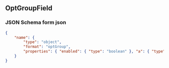 

<Meta title="Uniforms/OptGroupField" component={OptGroupField} />

## OptGroupField

<Story name="OptGroupField">
    <UserInputContainer
        stepUserInput={createForm({
            name: {
                type: "object",
                format: "optGroup",
                properties: { enabled: { type: "boolean" }, a: { type: "string" } }
            }
        })}
    />
</Story>

### JSON Schema form json

```json
{
    "name": {
        "type": "object",
        "format": "optGroup",
        "properties": { "enabled": { "type": "boolean" }, "a": { "type": "string" } }
    }
}
```

<Story name="BFD Field">
    <UserInputContainer
        stepUserInput={{
            title: "SN8 SURFinternet BGP",
            type: "object",
            properties: {
                bfd: {
                    title: "Bfd",
                    default: {
                        enabled: false,
                    },
                    allOf: [
                        {
                            $ref: "#/definitions/BFD",
                        },
                    ],
                },
            },
            definitions: {
                BFD: {
                    title: "BFD",
                    type: "object",
                    properties: {
                        enabled: {
                            title: "Enabled",
                            type: "boolean",
                        },
                        minimum_interval: {
                            title: "Minimum Interval",
                            default: 900,
                            minimum: 1,
                            maximum: 255000,
                            type: "integer",
                        },
                        multiplier: {
                            title: "Multiplier",
                            default: 3,
                            minimum: 1,
                            maximum: 255,
                            type: "integer",
                        },
                    },
                    required: ["enabled"],
                    format: "optGroup",
                },
            },
        }}
    />
</Story>
